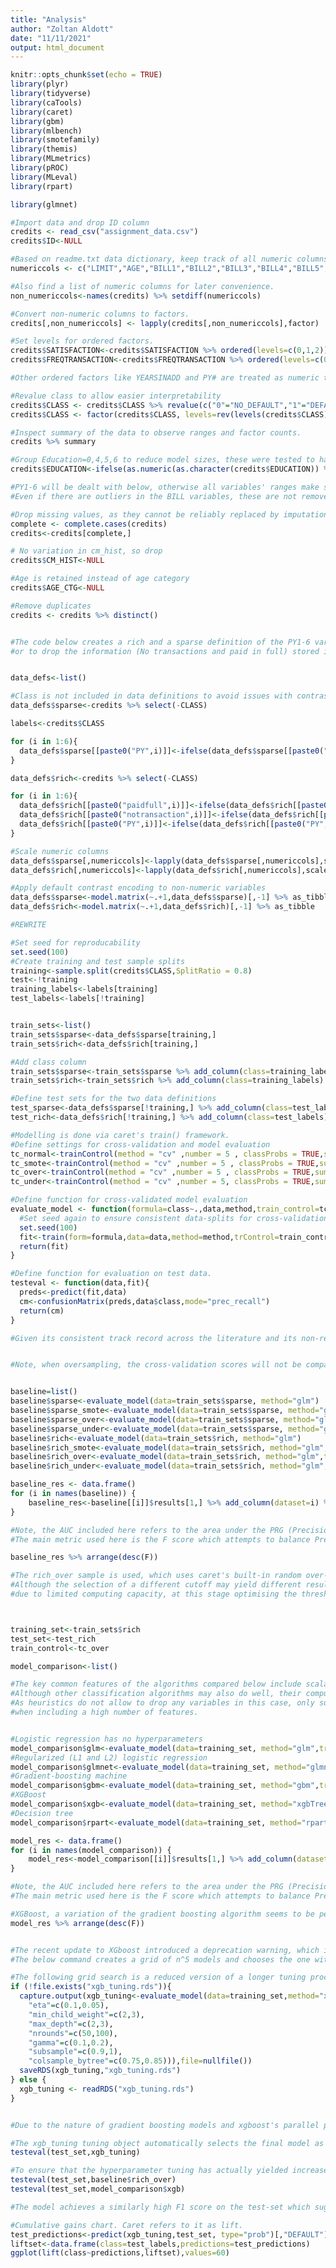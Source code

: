 ```yaml
---
title: "Analysis"
author: "Zoltan Aldott"
date: "11/11/2021"
output: html_document
---
```


```r
knitr::opts_chunk$set(echo = TRUE)
library(plyr)
library(tidyverse)
library(caTools)
library(caret)
library(gbm)
library(mlbench)
library(smotefamily)
library(themis)
library(MLmetrics)
library(pROC)
library(MLeval)
library(rpart)

library(glmnet)
```


```r

#Import data and drop ID column
credits <- read_csv("assignment_data.csv")
credits$ID<-NULL

#Based on readme.txt data dictionary, keep track of all numeric columns.
numericcols <- c("LIMIT","AGE","BILL1","BILL2","BILL3","BILL4","BILL5","BILL6","PYAMT1","PYAMT2","PYAMT3","PYAMT4","PYAMT5","PYAMT6","CREDITCRD","PY1","PY2","PY3","PY4","PY5","PY6","YEARSINADD")

#Also find a list of numeric columns for later convenience.
non_numericcols<-names(credits) %>% setdiff(numericcols)

#Convert non-numeric columns to factors.
credits[,non_numericcols] <- lapply(credits[,non_numericcols],factor)

#Set levels for ordered factors.
credits$SATISFACTION<-credits$SATISFACTION %>% ordered(levels=c(0,1,2))
credits$FREQTRANSACTION<-credits$FREQTRANSACTION %>% ordered(levels=c(0,1))

#Other ordered factors like YEARSINADD and PY# are treated as numeric to reduce model sizes

#Revalue class to allow easier interpretability
credits$CLASS <- credits$CLASS %>% revalue(c("0"="NO_DEFAULT","1"="DEFAULT"))
credits$CLASS <- factor(credits$CLASS, levels=rev(levels(credits$CLASS)))

#Inspect summary of the data to observe ranges and factor counts.
credits %>% summary

#Group Education=0,4,5,6 to reduce model sizes, these were tested to have no significant positive impact on predictive power.
credits$EDUCATION<-ifelse(as.numeric(as.character(credits$EDUCATION)) %in% c(4,5,6),0,as.numeric(as.character(credits$EDUCATION))) %>% factor

#PY1-6 will be dealt with below, otherwise all variables' ranges make sense for the values they represent. 
#Even if there are outliers in the BILL variables, these are not removed, as they may provide additional information.

#Drop missing values, as they cannot be reliably replaced by imputation and they constitute less than 1% of the data.
complete <- complete.cases(credits)
credits<-credits[complete,]

# No variation in cm_hist, so drop
credits$CM_HIST<-NULL

#Age is retained instead of age category
credits$AGE_CTG<-NULL

#Remove duplicates
credits <- credits %>% distinct()



```


```r

#The code below creates a rich and a sparse definition of the PY1-6 variables whether to preserve 
#or to drop the information (No transactions and paid in full) stored in its negative values.


data_defs<-list()

#Class is not included in data definitions to avoid issues with contrast encoding below. It is readded later
data_defs$sparse<-credits %>% select(-CLASS)

labels<-credits$CLASS

for (i in 1:6){
  data_defs$sparse[[paste0("PY",i)]]<-ifelse(data_defs$sparse[[paste0("PY",i)]]<0,0,data_defs$sparse[[paste0("PY",i)]])
}

data_defs$rich<-credits %>% select(-CLASS)

for (i in 1:6){
  data_defs$rich[[paste0("paidfull",i)]]<-ifelse(data_defs$rich[[paste0("PY",i)]]==-1,1,0)
  data_defs$rich[[paste0("notransaction",i)]]<-ifelse(data_defs$rich[[paste0("PY",i)]]==-2,1,0)
  data_defs$rich[[paste0("PY",i)]]<-ifelse(data_defs$rich[[paste0("PY",i)]]<0,0,data_defs$rich[[paste0("PY",i)]])
}

#Scale numeric columns
data_defs$sparse[,numericcols]<-lapply(data_defs$sparse[,numericcols],scale) %>% lapply(`[`,c(1:nrow(data_defs$sparse)))
data_defs$rich[,numericcols]<-lapply(data_defs$rich[,numericcols],scale) %>% lapply(`[`,c(1:nrow(data_defs$rich)))

#Apply default contrast encoding to non-numeric variables
data_defs$sparse<-model.matrix(~.+1,data_defs$sparse)[,-1] %>% as_tibble
data_defs$rich<-model.matrix(~.+1,data_defs$rich)[,-1] %>% as_tibble
```





```r
#REWRITE

#Set seed for reproducability
set.seed(100)
#Create training and test sample splits
training<-sample.split(credits$CLASS,SplitRatio = 0.8)
test<-!training
training_labels<-labels[training]
test_labels<-labels[!training]


train_sets<-list()
train_sets$sparse<-data_defs$sparse[training,]
train_sets$rich<-data_defs$rich[training,]

#Add class column
train_sets$sparse<-train_sets$sparse %>% add_column(class=training_labels)
train_sets$rich<-train_sets$rich %>% add_column(class=training_labels)

#Define test sets for the two data definitions
test_sparse<-data_defs$sparse[!training,] %>% add_column(class=test_labels)
test_rich<-data_defs$rich[!training,] %>% add_column(class=test_labels)
```


```r
#Modelling is done via caret's train() framework.
#Define settings for cross-validation and model evaluation
tc_normal<-trainControl(method = "cv" ,number = 5 , classProbs = TRUE,summaryFunction = prSummary, savePredictions = TRUE)
tc_smote<-trainControl(method = "cv" ,number = 5 , classProbs = TRUE,summaryFunction = prSummary,sampling="smote", savePredictions = TRUE)
tc_over<-trainControl(method = "cv" ,number = 5 , classProbs = TRUE,summaryFunction = prSummary,sampling="up", savePredictions = TRUE)
tc_under<-trainControl(method = "cv" ,number = 5, classProbs = TRUE,summaryFunction = prSummary,sampling="down", savePredictions = TRUE)

#Define function for cross-validated model evaluation
evaluate_model <- function(formula=class~.,data,method,train_control=tc_normal,tuneLength=1, grid=NULL, ...) {
  #Set seed again to ensure consistent data-splits for cross-validation
  set.seed(100)
  fit<-train(form=formula,data=data,method=method,trControl=train_control,metric="F",maximize=T,tuneGrid=grid,tuneLength=tuneLength,...)
  return(fit)
}

#Define function for evaluation on test data.
testeval <- function(data,fit){
  preds<-predict(fit,data)
  cm<-confusionMatrix(preds,data$class,mode="prec_recall")
  return(cm)
}

#Given its consistent track record across the literature and its non-reliance on hyperparameters, the logistic regression is used to evaluate, which dataset to use for modeling


#Note, when oversampling, the cross-validation scores will not be comparable across 


baseline=list()
baseline$sparse<-evaluate_model(data=train_sets$sparse, method="glm")
baseline$sparse_smote<-evaluate_model(data=train_sets$sparse, method="glm",train_control=tc_smote)
baseline$sparse_over<-evaluate_model(data=train_sets$sparse, method="glm",train_control=tc_over)
baseline$sparse_under<-evaluate_model(data=train_sets$sparse, method="glm",train_control=tc_under)
baseline$rich<-evaluate_model(data=train_sets$rich, method="glm")
baseline$rich_smote<-evaluate_model(data=train_sets$rich, method="glm",train_control=tc_smote)
baseline$rich_over<-evaluate_model(data=train_sets$rich, method="glm",train_control=tc_over)
baseline$rich_under<-evaluate_model(data=train_sets$rich, method="glm",train_control=tc_under)

baseline_res <- data.frame()
for (i in names(baseline)) {
    baseline_res<-baseline[[i]]$results[1,] %>% add_column(dataset=i) %>%  bind_rows(baseline_res)
}

#Note, the AUC included here refers to the area under the PRG (Precision-Recall gain) curve.
#The main metric used here is the F score which attempts to balance Precision and Recall.

baseline_res %>% arrange(desc(F))

#The rich_over sample is used, which uses caret's built-in random over-sampling algorithm.
#Although the selection of a different cutoff may yield different results, 
#due to limited computing capacity, at this stage optimising the threshold is not possible.



training_set<-train_sets$rich
test_set<-test_rich
train_control<-tc_over

model_comparison<-list()

#The key common features of the algorithms compared below include scalability and speed.
#Although other classification algorithms may also do well, their computational costs tend to scale significantly with observations and variables.
#As heuristics do not allow to drop any variables in this case, only such methods are explored that scale efficiently and are not prone to overfit
#when including a high number of features.


#Logistic regression has no hyperparameters
model_comparison$glm<-evaluate_model(data=training_set, method="glm",train_control = train_control)
#Regularized (L1 and L2) logistic regression
model_comparison$glmnet<-evaluate_model(data=training_set, method="glmnet",train_control = train_control)
#Gradient-boosting machine
model_comparison$gbm<-evaluate_model(data=training_set, method="gbm",train_control = train_control,verbose=F)
#XGBoost
model_comparison$xgb<-evaluate_model(data=training_set, method="xgbTree",train_control = train_control)
#Decision tree
model_comparison$rpart<-evaluate_model(data=training_set, method="rpart",train_control = train_control)

model_res <- data.frame()
for (i in names(model_comparison)) {
    model_res<-model_comparison[[i]]$results[1,] %>% add_column(dataset=i) %>% select(dataset,F,Recall,Precision) %>% bind_rows(model_res)
}

#Note, the AUC included here refers to the area under the PRG (Precision-Recall gain) curve.
#The main metric used here is the F score which attempts to balance Precision and Recall.

#XGBoost, a variation of the gradient boosting algorithm seems to be performing the best with default hyperparameters. This will be tuned further to determine the final model.
model_res %>% arrange(desc(F))


#The recent update to XGboost introduced a deprecation warning, which is silenced below. The rest of the functionality remains as intended.
#The below command creates a grid of n^5 models and chooses the one with the optimal Cross-validated F1_score.

#The following grid search is a reduced version of a longer tuning process to indicate the methodology.
if (!file.exists("xgb_tuning.rds")){
  capture.output(xgb_tuning<-evaluate_model(data=training_set,method="xgbTree",train_control=train_control,grid=expand.grid(
    "eta"=c(0.1,0.05),
    "min_child_weight"=c(2,3),
    "max_depth"=c(2,3),
    "nrounds"=c(50,100),
    "gamma"=c(0.1,0.2),
    "subsample"=c(0.9,1),
    "colsample_bytree"=c(0.75,0.85))),file=nullfile())
  saveRDS(xgb_tuning,"xgb_tuning.rds")
} else {
  xgb_tuning <- readRDS("xgb_tuning.rds")
}


#Due to the nature of gradient boosting models and xgboost's parallel processing, the exact result varies slightly from the one achieved above, despite setting a random seed before training. Nonetheless, the result is not significantly different.

#The xgb_tuning tuning object automatically selects the final model as the one with the highest F1_score, which can be used to evaluate the model performance on the test set.
testeval(test_set,xgb_tuning)

#To ensure that the hyperparameter tuning has actually yielded increased performance, models from previous parts of the process are also evaluated.
testeval(test_set,baseline$rich_over)
testeval(test_set,model_comparison$xgb)

#The model achieves a similarly high F1 score on the test-set which suggests the model is not overfitting on the cross-validation splits.

#Cumulative gains chart. Caret refers to it as lift.
test_predictions<-predict(xgb_tuning,test_set, type="prob")[,"DEFAULT"]
liftset<-data.frame(class=test_labels,predictions=test_predictions)
ggplot(lift(class~predictions,liftset),values=60)

```


```r



```